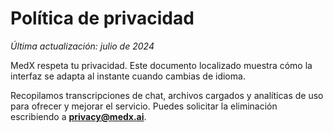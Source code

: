 # Política de privacidad

_Última actualización: julio de 2024_

MedX respeta tu privacidad. Este documento localizado muestra cómo la interfaz se adapta al instante cuando cambias de idioma.

Recopilamos transcripciones de chat, archivos cargados y analíticas de uso para ofrecer y mejorar el servicio. Puedes solicitar la eliminación escribiendo a **privacy@medx.ai**.
